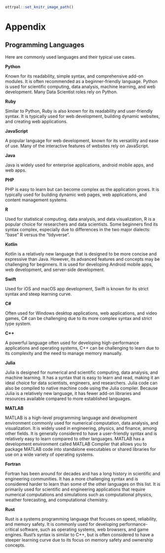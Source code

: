 
```r
ottrpal::set_knitr_image_path()
```

# Appendix {-}

## Programming Languages {-}

Here are commonly used languages and their typical use cases.

**Python**

Known for its readability, simple syntax, and comprehensive add-on modules. It is often recommended as a beginner-friendly language. Python is used for scientific computing, data analysis, machine learning, and web development. Many Data Scientist roles rely on Python.

**Ruby**

Similar to Python, Ruby is also known for its readability and user-friendly syntax. It is typically used for web development, building dynamic websites, and creating web applications.

**JavaScript**

A popular language for web development, known for its versatility and ease of use. Many of the interactive features of websites rely on JavaScript.

**Java**

Java is widely used for enterprise applications, android mobile apps, and web apps.

**PHP**

PHP is easy to learn but can become complex as the application grows. It is typically used for building dynamic web pages, web applications, and content management systems.

**R**

Used for statistical computing, data analysis, and data visualization, R is a popular choice for researchers and data scientists. Some beginners find its syntax complex, especially due to differences in the two major dialects: "base" R versus the "tidyverse".

**Kotlin**

Kotlin is a relatively new language that is designed to be more concise and expressive than Java. However, its advanced features and concepts may be challenging for beginners. It is used for developing Android mobile apps, web development, and server-side development.

**Swift**

Used for iOS and macOS app development, Swift is known for its strict syntax and steep learning curve.

**C#**

Often used for Windows desktop applications, web applications, and video games, C# can be challenging due to its more complex syntax and strict type system.

**C++**

A powerful language often used for developing high-performance applications and operating systems, C++ can be challenging to learn due to its complexity and the need to manage memory manually.

**Julia**

Julia is designed for numerical and scientific computing, data analysis, and machine learning. It has a syntax that is easy to learn and read, making it an ideal choice for data scientists, engineers, and researchers. Julia code can also be compiled to native machine code using the Julia compiler. Because Julia is a relatively new language, it has fewer add-on libraries and resources available compared to more established languages.

**MATLAB**

MATLAB is a high-level programming language and development environment commonly used for numerical computation, data analysis, and visualization. It is widely used in engineering, physics, and finance, among other fields. It is generally considered to have a user-friendly syntax and is relatively easy to learn compared to other languages. MATLAB has a development environment called MATLAB Compiler that allows you to package MATLAB code into standalone executables or shared libraries for use on a wide variety of operating systems. 

**Fortran**

Fortran has been around for decades and has a long history in scientific and engineering communities. It has a more challenging syntax and is considered harder to learn than some of the other languages on this list. It is primarily used for scientific and engineering applications that require numerical computations and simulations such as computational physics, weather forecasting, and computational chemistry.

**Rust**

Rust is a systems programming language that focuses on speed, reliability, and memory safety. It is commonly used for developing performance-critical software, such as operating systems, web browsers, and game engines. Rust's syntax is similar to C++, but is often considered to have a steeper learning curve due to its focus on memory safety and ownership concepts.
